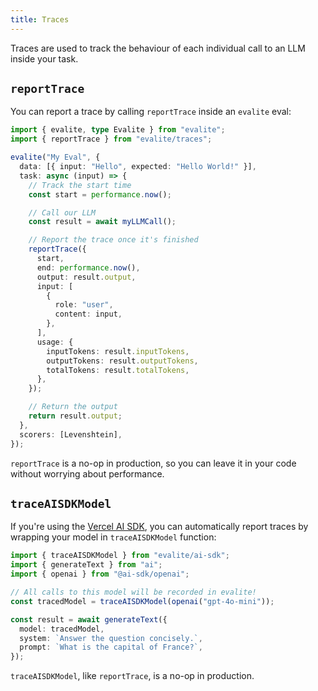 ```yaml
---
title: Traces
---
```



Traces are used to track the behaviour of each individual call to an LLM inside your task.

## `reportTrace`

You can report a trace by calling `reportTrace` inside an `evalite` eval:

```ts
import { evalite, type Evalite } from "evalite";
import { reportTrace } from "evalite/traces";

evalite("My Eval", {
  data: [{ input: "Hello", expected: "Hello World!" }],
  task: async (input) => {
    // Track the start time
    const start = performance.now();

    // Call our LLM
    const result = await myLLMCall();

    // Report the trace once it's finished
    reportTrace({
      start,
      end: performance.now(),
      output: result.output,
      input: [
        {
          role: "user",
          content: input,
        },
      ],
      usage: {
        inputTokens: result.inputTokens,
        outputTokens: result.outputTokens,
        totalTokens: result.totalTokens,
      },
    });

    // Return the output
    return result.output;
  },
  scorers: [Levenshtein],
});
```

<Aside>

`reportTrace` is a no-op in production, so you can leave it in your code without worrying about performance.

</Aside>

## `traceAISDKModel`

If you're using the [Vercel AI SDK](https://sdk.vercel.ai/docs/introduction), you can automatically report traces by wrapping your model in `traceAISDKModel` function:

```ts
import { traceAISDKModel } from "evalite/ai-sdk";
import { generateText } from "ai";
import { openai } from "@ai-sdk/openai";

// All calls to this model will be recorded in evalite!
const tracedModel = traceAISDKModel(openai("gpt-4o-mini"));

const result = await generateText({
  model: tracedModel,
  system: `Answer the question concisely.`,
  prompt: `What is the capital of France?`,
});
```

<Aside>

`traceAISDKModel`, like `reportTrace`, is a no-op in production.

</Aside>
